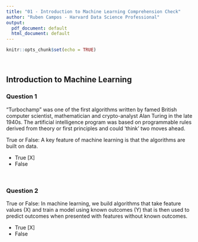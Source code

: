 ```yaml
---
title: "01 - Introduction to Machine Learning Comprehension Check"
author: "Ruben Campos - Harvard Data Science Professional"
output:
  pdf_document: default
  html_document: default
---
```


```r
knitr::opts_chunk$set(echo = TRUE)
```

<br/>

## **Introduction to Machine Learning**
### **Question 1**

"Turbochamp" was one of the first algorithms written by famed British computer scientist, mathematician and crypto-analyst Alan Turing in the late 1940s. The artificial intelligence program was based on programmable rules derived from theory or first principles and could 'think' two moves ahead.

True or False: A key feature of machine learning is that the algorithms are built on data.

- True [X]
- False

<br/>

### **Question 2**

True or False: In machine learning, we build algorithms that take feature values (X) and train a model using known outcomes (Y) that is then used to predict outcomes when presented with features without known outcomes.

- True [X]
- False
